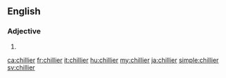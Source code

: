 ==English==

===Adjective===
{{head|en}}

# {{en-comparative of|chilly}}

[[ca:chillier]]
[[fr:chillier]]
[[it:chillier]]
[[hu:chillier]]
[[my:chillier]]
[[ja:chillier]]
[[simple:chillier]]
[[sv:chillier]]